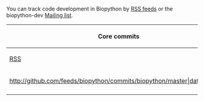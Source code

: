 You can track code development in Biopython by [[wp:RSS (file format)|RSS feeds]] or the biopython-dev [[Mailing lists|Mailing list]].

{| border="1" width="800px"
|- style="background-color:#ccccff; text-align:center"
! Core commits
|-
| [http://github.com/feeds/biopython/commits/biopython/master RSS]
|-
| <rss>http://github.com/feeds/biopython/commits/biopython/master|date|max=20</rss> 
|-
|}